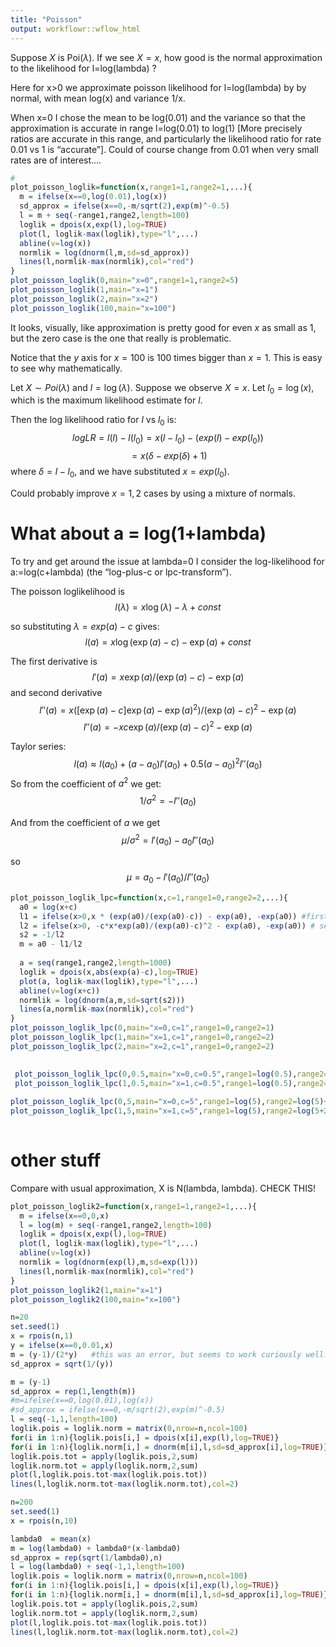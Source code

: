 ```yaml
---
title: "Poisson"
output: workflowr::wflow_html
---
```


Suppose $X$ is Poi($\lambda$).
If we see $X=x$, how good is the normal approximation to the likelihood for l=log(lambda) ?

Here for x>0 we approximate poisson likelihood for l=log(lambda) by
by normal, with mean log(x) and variance 1/x.

When x=0 I chose the mean to be log(0.01) and the variance so that the approximation is accurate in range l=log(0.01) to log(1) [More precisely ratios are accurate in this range, and particularly the likelihood ratio for rate 0.01 vs 1 is "accurate"]. Could of course change from 0.01 when very small rates are of interest....

```r
#
plot_poisson_loglik=function(x,range1=1,range2=1,...){
  m = ifelse(x==0,log(0.01),log(x))
  sd_approx = ifelse(x==0,-m/sqrt(2),exp(m)^-0.5)
  l = m + seq(-range1,range2,length=100)
  loglik = dpois(x,exp(l),log=TRUE)
  plot(l, loglik-max(loglik),type="l",...)
  abline(v=log(x))
  normlik = log(dnorm(l,m,sd=sd_approx))
  lines(l,normlik-max(normlik),col="red")
}
plot_poisson_loglik(0,main="x=0",range1=1,range2=5)
plot_poisson_loglik(1,main="x=1")
plot_poisson_loglik(2,main="x=2")
plot_poisson_loglik(100,main="x=100")
```

It looks, visually, like approximation is pretty good for even $x$ as small as $1$,
but the zero case is the one that really is problematic.

Notice that the $y$ axis for $x=100$ is 100 times bigger than $x=1$. This
is easy to see why mathematically.

Let $X \sim Poi(\lambda)$ and $l = \log(\lambda)$. Suppose we observe $X=x$.
Let $l_0 = \log(x)$, which is the maximum likelihood estimate for $l$.

Then the log likelihood ratio for $l$ vs $l_0$ is: 
$$logLR = l(l) - l(l_0) = x (l-l_0) - (exp(l) - exp(l_0))$$
$$ = x(\delta - exp(\delta) + 1)$$
where $\delta = l-l_0$, and we have substituted $x=exp(l_0)$.

Could probably improve $x=1,2$ cases by using a mixture of normals.


# What about a = log(1+lambda)

To try and get around the issue at lambda=0 I consider
the log-likelihood for a:=log(c+lambda) (the "log-plus-c or lpc-transform").

The poisson loglikelihood is
$$l(\lambda) = x \log(\lambda) - \lambda + const$$

so substituting $\lambda= exp(a)-c$ gives:
$$l(a) = x \log(\exp(a) - c) - \exp(a) + const$$

The first derivative is 
$$l'(a) = x \exp(a)/(\exp(a)-c) - \exp(a)$$
and second derivative
$$l''(a) = x ([\exp(a)-c]\exp(a) - \exp(a)^2)/(\exp(a)-c)^2 - \exp(a)$$
$$l''(a)= -xc\exp(a)/(\exp(a)-c)^2 - \exp(a)$$

Taylor series: 
$$l(a) \approx l(a_0) + (a-a_0) l'(a_0) + 0.5(a-a_0)^2 l''(a_0)$$
So from the coefficient of $a^2$ we get:
$$1/\sigma^2 = -l''(a_0)$$ 

And from the coefficient of $a$ we get
$$\mu/\sigma^2 = l'(a_0) -a_0l''(a_0)$$

so $$\mu = a_0 - l'(a_0)/l''(a_0)$$ 

```r
plot_poisson_loglik_lpc=function(x,c=1,range1=0,range2=2,...){
  a0 = log(x+c)
  l1 = ifelse(x>0,x * (exp(a0)/(exp(a0)-c)) - exp(a0), -exp(a0)) #first deriv
  l2 = ifelse(x>0, -c*x*exp(a0)/(exp(a0)-c)^2 - exp(a0), -exp(a0)) # second deriv
  s2 = -1/l2
  m = a0 - l1/l2
    
  a = seq(range1,range2,length=1000)
  loglik = dpois(x,abs(exp(a)-c),log=TRUE)
  plot(a, loglik-max(loglik),type="l",...)
  abline(v=log(x+c))
  normlik = log(dnorm(a,m,sd=sqrt(s2)))
  lines(a,normlik-max(normlik),col="red")
}
plot_poisson_loglik_lpc(0,main="x=0,c=1",range1=0,range2=1)
plot_poisson_loglik_lpc(1,main="x=1,c=1",range1=0,range2=2)
plot_poisson_loglik_lpc(2,main="x=2,c=1",range1=0,range2=2)

 
 plot_poisson_loglik_lpc(0,0.5,main="x=0,c=0.5",range1=log(0.5),range2=log(0.5+1))
 plot_poisson_loglik_lpc(1,0.5,main="x=1,c=0.5",range1=log(0.5),range2=log(0.5+4))
 
plot_poisson_loglik_lpc(0,5,main="x=0,c=5",range1=log(5),range2=log(5)+1)
plot_poisson_loglik_lpc(1,5,main="x=1,c=5",range1=log(5),range2=log(5+20))
 
```

# other stuff

Compare with usual approximation, X is N(lambda, lambda). CHECK THIS!
```r
plot_poisson_loglik2=function(x,range1=1,range2=1,...){
  m = ifelse(x==0,0,x)
  l = log(m) + seq(-range1,range2,length=100)
  loglik = dpois(x,exp(l),log=TRUE)
  plot(l, loglik-max(loglik),type="l",...)
  abline(v=log(x))
  normlik = log(dnorm(exp(l),m,sd=exp(l)))
  lines(l,normlik-max(normlik),col="red")
}
plot_poisson_loglik2(1,main="x=1")
plot_poisson_loglik2(100,main="x=100")
```


```r
n=20
set.seed(1)
x = rpois(n,1)
y = ifelse(x==0,0.01,x)
m = (y-1)/(2*y)   #this was an error, but seems to work curiously well...
sd_approx = sqrt(1/(y)) 

m = (y-1)
sd_approx = rep(1,length(m))
#m=ifelse(x==0,log(0.01),log(x))
#sd_approx = ifelse(x==0,-m/sqrt(2),exp(m)^-0.5)
l = seq(-1,1,length=100)
loglik.pois = loglik.norm = matrix(0,nrow=n,ncol=100)
for(i in 1:n){loglik.pois[i,] = dpois(x[i],exp(l),log=TRUE)}
for(i in 1:n){loglik.norm[i,] = dnorm(m[i],l,sd=sd_approx[i],log=TRUE)}
loglik.pois.tot = apply(loglik.pois,2,sum)
loglik.norm.tot = apply(loglik.norm,2,sum)
plot(l,loglik.pois.tot-max(loglik.pois.tot))
lines(l,loglik.norm.tot-max(loglik.norm.tot),col=2)

```


```r
n=200
set.seed(1)
x = rpois(n,10)

lambda0  = mean(x)
m = log(lambda0) + lambda0*(x-lambda0)
sd_approx = rep(sqrt(1/lambda0),n)
l = log(lambda0) + seq(-1,1,length=100)
loglik.pois = loglik.norm = matrix(0,nrow=n,ncol=100)
for(i in 1:n){loglik.pois[i,] = dpois(x[i],exp(l),log=TRUE)}
for(i in 1:n){loglik.norm[i,] = dnorm(m[i],l,sd=sd_approx[i],log=TRUE)}
loglik.pois.tot = apply(loglik.pois,2,sum)
loglik.norm.tot = apply(loglik.norm,2,sum)
plot(l,loglik.pois.tot-max(loglik.pois.tot))
lines(l,loglik.norm.tot-max(loglik.norm.tot),col=2)

```

